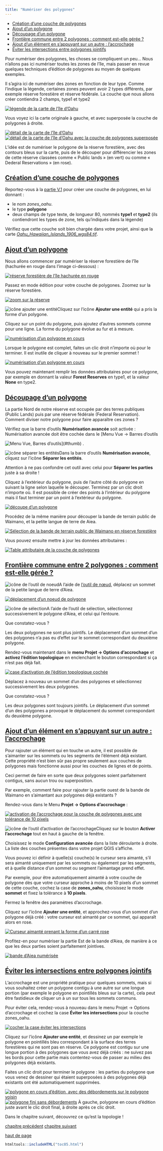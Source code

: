 ```yaml
---
title: "Numériser des polygones"
---
```


::: {.row}

::: {.content .col-xs-12 .col-sm-8 .col-md-9}

* [Création d'une couche de polygones](#V51)
* [Ajout d'un polygone](#V52)
* [Découpage d'un polygone](#V53)
* [Frontière commune entre 2 polygones : comment est-elle gérée ?](#V54)
* [Ajout d'un élément en s'appuyant sur un autre : l'accrochage](#V55)
* [Éviter les intersections entre polygones jointifs](#V56)

Pour numériser des polygones, les choses se compliquent un peu... Nous n'allons pas ici numériser toutes les zones de l'île, mais passer en revue quelques techniques d'édition de polygones au moyen de quelques exemples.

Il s'agira ici de numériser des zones en fonction de leur type. Comme l'indique la légende, certaines zones peuvent avoir 2 types différents, par exemple réserve forestière et réserve fédérale. La couche que nous allons créer contiendra 2 champs, type1 et type2

[![légende de la carte de l'île d'Oahu](illustrations/tous/5_5_oahu_legende.png)](illustrations/tous/5_5_oahu_legende.png)

Vous voyez ici la carte originale à gauche, et avec superposée la couche de polygones à droite.

[![détail de la carte de l'île d'Oahu](illustrations/tous/5_5_oahu_avant.png)](illustrations/tous/5_5_oahu_avant.png)
[![détail de la carte de l'île d'Oahu avec la couche de polygones superposée](illustrations/tous/5_5_oahu_apres.png)](illustrations/tous/5_5_oahu_apres.png)

L'idée est de numériser le polygone de la réserve forestière, avec des contours bleus sur la carte, puis de le découper pour différencier les zones de cette réserve classées comme « Public lands » (en vert) ou comme « Dederal Reservations » (en rose).

## [Création d'une couche de polygones](#V51) {#V51}

Reportez-vous à la [partie V.1](05_01_creation_couche.html) pour créer une couche de polygones, en lui donnant :

* le nom *zones\_oahu*.
* le type **polygone**
* deux champs de type texte, de longueur 80, nommés **type1** et **type2** (ils contiendront les types de zone, tels qu'indiqués dans la légende)

Vérifiez que cette couche soit bien chargée dans votre projet, ainsi que la carte *[Oahu\_Hawaiian\_Islands\_1906\_wgs84.tif](donnees/TutoQGIS_05_Numerisation.zip)*.

## [Ajout d'un polygone](#V52) {#V52}

Nous allons commencer par numériser la réserve forestière de l'île (hachurée en rouge dans l'image ci-dessous) :

[![réserve forestière de l'île hachurée en rouge](illustrations/tous/5_5_reserve_foret.png)](illustrations/tous/5_5_reserve_foret.png)

Passez en mode édition pour votre couche de polygones. Zoomez sur la réserve forestière.

[![zoom sur la réserve](illustrations/tous/5_5_zoom_reserve.png)](illustrations/tous/5_5_zoom_reserve.png)

![icône ajouter une entité](illustrations/tous/5_5_ajout_icone.png)Cliquez sur l'icône **Ajouter une entité** qui a pris la forme d'un polygone.

Cliquez sur un point du polygone, puis ajoutez d'autres sommets comme pour une ligne. La forme du polygone évolue au fur et à mesure.

[![numérisation d'un polygone en cours](illustrations/tous/5_5_debut_num.png)](illustrations/tous/5_5_debut_num.png)

Lorsque le polygone est complet, faites un clic droit n'importe où pour le terminer. Il est inutile de cliquer à nouveau sur le premier sommet !

[![numérisation d'un polygone en cours](illustrations/tous/5_5_premier_polygone.png)](illustrations/tous/5_5_premier_polygone.png)

Vous pouvez maintenant remplir les données attributaires pour ce polygone, par exemple en donnant la valeur **Forest Reserves** en type1, et la valeur **None** en type2.

## [Découpage d'un polygone](#V53) {#V53}

La partie Nord de notre réserve est occupée par des terres publiques (Public Lands) puis par une réserve fédérale (Federal Reservation). Comment diviser notre polygone pour faire apparaître ces zones ?

Vérifiez que la barre d'outils **Numérisation avancée** soit activée : Numérisation avancée doit être cochée dans le
 [Menu Vue → Barres d'outils

![Menu Vue, Barres d'outils](illustrations/tous/5_5_num_avancee_menu.png)](#thumb)
 .

![icône séparer les entités](illustrations/tous/5_5_decoupe_icone.png)Dans la barre d'outils **Numérisation avancée**, cliquez sur l'icône **Séparer les entités**.

Attention à ne pas confondre cet outil avec celui pour **Séparer les parties** juste à sa droite !

Cliquez à l'extérieur du polygone, puis de l'autre côté du polygone en suivant la ligne selon laquelle le découper. Terminez par un clic droit n'importe où. Il est possible de créer des points à l'intérieur du polygone mais il faut terminer par un point à l'extérieur du polygone.

[![découpe d'un polygone](illustrations/tous/5_5_decoupe.png)](illustrations/tous/5_5_decoupe.png)

Procédez de la même manière pour découper la bande de terrain public de Waimano, et la petite langue de terre de Aiea.

[![Sélection de la bande de terrain public de Waimano en réserve forestière](illustrations/tous/5_5_public_lands.png)](illustrations/tous/5_5_public_lands.png)

Vous pouvez ensuite mettre à jour les données attributaires :

[![Table attributaire de la couche de polygones](illustrations/tous/5_5_attributs_remplis.png)](illustrations/tous/5_5_attributs_remplis.png)

## [Frontière commune entre 2 polygones : comment est-elle gérée ?](#V54) {#V54}

![icône de l'outil de noeud](illustrations/tous/5_4_noeud_icone.png)A l'aide de [l'outil de nœud](05_04_lignes.html#V43), déplacez un sommet de la petite langue de terre d'Aiea.

[![déplacement d'un noeud de polygone](illustrations/tous/5_5_deplacement_noeud.png)](illustrations/tous/5_5_deplacement_noeud.png)

![icône de sélection](illustrations/tous/1_1_selection_icone.png)A l'aide de l'outil de sélection, sélectionnez successivement le polygone d'Aiea, et celui qui l'entoure.

Que constatez-vous ?

Les deux polygones ne sont plus jointifs. Le déplacement d'un sommet d'un des polygones n'a pas eu d'effet sur le sommet correspondant du deuxième polygone.

Rendez-vous maintenant dans le **menu Projet → Options d'accrochage** et **activez l'édition topologique** en enclenchant le bouton correspondant si ça n'est pas déjà fait.

[![case d'activation de l'édition topologique cochée](illustrations/tous/5_5_edition_topologique.png)](illustrations/tous/5_5_edition_topologique.png)

Déplacez à nouveau un sommet d'un des polygones et sélectionnez successivement les deux polygones.

Que constatez-vous ?

Les deux polygones sont toujours jointifs. Le déplacement d'un sommet d'un des polygones a provoqué le déplacement du sommet correspondant du deuxième polygone.

## [Ajout d'un élément en s'appuyant sur un autre : l'accrochage](#V55) {#V55}

Pour rajouter un élément qui en touche un autre, il est possible de s'aimanter sur les sommets ou les segments de l'élément déjà existant. Cette propriété n'est bien sûr pas propre seulement aux couches de polygones mais fonctionne aussi pour les couches de lignes et de points.

Ceci permet de faire en sorte que deux polygones soient parfaitement contigus, sans aucun trou ou superposition.

Par exemple, comment faire pour rajouter la partie ouest de la bande de Waimano en s'aimantant aux polygones déjà existants ?

Rendez-vous dans le Menu **Projet → Options d'accrochage** :

[![activation de l'accrochage pour la couche de polygones avec une tolérance de 10 pixels](illustrations/tous/5_5_accrochage_fenetre.png)](illustrations/tous/5_5_accrochage_fenetre.png)

![icône de l'outil d'activation de l'accrochage](illustrations/tous/5_5_accrochage_icone.png)Cliquez sur le bouton **Activer l'accrochage** tout en haut à gauche de la fenêtre.

Choisissez le mode **Configuration avancée** dans la liste déroulante à droite. La liste des couches présentes dans votre projet QGIS s'affiche.

Vous pouvez ici définir à quelle(s) couche(s) le curseur sera aimanté, s'il sera aimanté uniquement par les sommets ou également par les segments, et à quelle distance d'un sommet ou segment l'aimantage prend effet.

Par exemple, pour être automatiquement aimanté à votre couche de polygone dès que votre curseur approche à moins de 10 pixels d'un sommet de cette couche, cochez la case de **zones\_oahu**, choisissez le mode **sommet** et fixez la tolérance à **10 pixels**.

Fermez la fenêtre des paramètres d'accrochage.

Cliquez sur l'icône **Ajouter une entité**, et approchez-vous d'un sommet d'un polygone déjà créé : votre curseur est aimanté par ce sommet, qui apparaît alors en rose.

[![Curseur aimanté prenant la forme d'un carré rose](illustrations/tous/5_5_curseur_aimante.png)](illustrations/tous/5_5_curseur_aimante.png)

Profitez-en pour numériser la partie Est de la bande d'Aiea, de manière à ce que les deux parties soient parfaitement jointives.

[![bande d'Aiea numérisée](illustrations/tous/5_5_aiea.png)](illustrations/tous/5_5_aiea.png)

## [Éviter les intersections entre polygones jointifs](#V56) {#V56}

L'accrochage est une propriété pratique pour quelques sommets, mais si vous souhaitez créer un polygone contigu à une autre sur une longue portion (par exemple le polygone en pointillés bleus sur la carte), cela peut être fastidieux de cliquer un à un sur tous les sommets communs.

Pour éviter cela, rendez-vous à nouveau dans le menu Projet → Options d'accrochage et cochez la case **Éviter les intersections** pour la couche zones\_oahu.

[![cocher la case éviter les intersections](illustrations/tous/5_5_eviter_intersections.png)](illustrations/tous/5_5_eviter_intersections.png)

Cliquez sur l'icône **Ajouter une entité**, et dessinez un par exemple le polygone en pointillés bleu correspondant à la surface des terres forestières qui ne sont pas en réserve. Ce polygone est contigu sur une longue portion à des polygones que vous avez déjà créés : ne suivez pas les bords pour cette partie mais contentez-vous de passer au milieu des polygones déjà existants.

Faites un clic droit pour terminer le polygone : les parties du polygone que vous venez de dessiner qui étaient superposées à des polygones déjà existants ont été automatiquement supprimées.

[![polygone en cours d'édition, avec des débordements sur le polygone voisin](illustrations/tous/5_5_eviter_intersections_avant.png)](illustrations/tous/5_5_eviter_intersections_avant.png)
[![polygone fini sans débordements](illustrations/tous/5_5_eviter_intersections_apres.png)](illustrations/tous/5_5_eviter_intersections_apres.png)
À gauche, polygone en cours d'édition juste avant le clic droit final, à droite après ce clic droit.

Dans le chapitre suivant, découvrez ce qu'est la topologie !

[chapitre précédent](05_04_lignes.html)
[chapitre suivant](05_06_topologie.html)

[haut de page](#wrap)

:::

```r
htmltools::includeHTML("toc05.html")
```

:::

